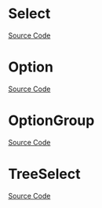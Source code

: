 
<Meta of={SelectStories} />

# Select

<Description of={Select} />

[Source Code](https://github.com/Mezzanine-UI/mezzanine/blob/main/packages/react/src/Select/Select.tsx)

<ArgTypes of={Select} />

# Option

<Description of={Option} />

[Source Code](https://github.com/Mezzanine-UI/mezzanine/blob/main/packages/react/src/Select/Option.tsx)

<ArgTypes of={Option} />

# OptionGroup

<Description of={OptionGroup} />

[Source Code](https://github.com/Mezzanine-UI/mezzanine/blob/main/packages/react/src/Menu/MenuItemGroup.tsx)

<ArgTypes of={OptionGroup} />

# TreeSelect

<Description of={TreeSelect} />

[Source Code](https://github.com/Mezzanine-UI/mezzanine/blob/main/packages/react/src/Select/TreeSelect.tsx)

<ArgTypes of={TreeSelect} />
